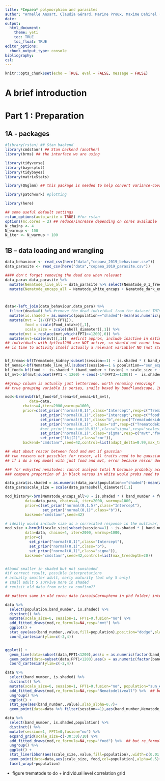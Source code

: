 ```yaml
---
title: *Cepaea* polymorphism and parasites
author: "Armelle Ansart, Claudia Gérard, Marine Proux, Maxime Dahirel (this code by M. Dahirel)"
date:
output: 
  html_document:
    theme: yeti
    toc: TRUE
    toc_float: TRUE
editor_options:
  chunk_output_type: console
bibliography:
csl:
---
```



```r
knitr::opts_chunk$set(echo = TRUE, eval = FALSE, message = FALSE)
```


# A brief introduction

<!--to do-->

# Part 1 : Preparation

## 1A - packages

```r
#library(rstan) ## Stan backend
library(cmdstanr) ## Stan backend (another)
library(brms) ## the interface we are using

library(tidyverse)
library(bayesplot)
library(tidybayes)
library(matrixStats)

library(QGglmm) ## this package is needed to help convert variance-covariance matrices from latent to data scale

library(patchwork) #plotting

library(here)

## some useful default settings
rstan_options(auto_write = TRUE) #for rstan
options(mc.cores = 2) ## reduce/increase depending on cores available
N_chains <- 4
N_warmup <- 100 
N_iter <- N_warmup + 100 
```


## 1B – data loading and wrangling

```r
data_behaviour <- read_csv(here("data","cepaea_2019_behaviour.csv"))
data_parasite <- read_csv(here("data","cepaea_2019_parasite.csv"))
```


```r
#### don't forget removing the dead one when relevant
data_para<-data_parasite %>% 
  mutate(Nematode_live_all = data_parasite %>% select(Nematode_0_1_free:Nematode_5_plus_lung) %>% rowSums()) %>% 
  mutate(Nematode_encaps_all = Nematode_white_encaps + Nematode_dark_encaps)



data<-left_join(data_behaviour,data_para) %>% 
  filter(dead==0) %>% #remove the dead individual from the dataset THIS IS THE ONE WITH THE MOST NEMATOD BY FAR (102), this is NAT HISTORY INFO
  mutate(is.shaded = as.numeric(population=="shaded")-mean(as.numeric(population=="is.shaded"))) %>% 
  mutate(mvt = (1/(FPT3-FPT1)),
         food = scale(Food_intake)[,1],
         scale_size = scale(shell_diameter)[,1]) %>% 
  mutate(mvt = replace(mvt,which(FPT1>=1200),0)) %>% 
  mutate(mvt=scale(mvt)[,1])  ##first approx, include inactive in estimates of scaling
## individuals with fpt1>=1200 are NOT active, so should not count towards mvt model
## is time to activity itself actually a relevant variable? NO (not stdised in the petri to, table phase, just let them habituate until they move)


bf_trema<-bf(Trematode_kidney|subset(session==1) ~ is.shaded * ( band_number + fusion) + scale_size + (1|series)+(1|q|fullID),family=poisson)
bf_nemaL<-bf(Nematode_live_all|subset(session==1 & population=="sun_exposed") ~ band_number + fusion + scale_size + (1|series)+(1|q|fullID),family=poisson)
bf_food<-bf(food ~  is.shaded * (band_number + fusion) + scale_size + (1|series)+(1|q|fullID))
bf_mvt<-bf(mvt|subset(FPT1 < 1200) + cens(-1*(FPT3>=1200)) ~  is.shaded * (band_number + fusion) + scale_size + (1|series)+(1|q|fullID))

##group column is actually just lettercode, worth renaming removing?
## true grouping variable is series, snails boxed by band*landscape, 10 of each taken in series, then replaced in box before second test

mod<-brm(mvbf(bf_food+bf_trema+bf_nemaL+bf_mvt),
           data=data,
        chains=4,iter=2000,warmup=1000,
        prior=c(set_prior("normal(0,1)",class="Intercept",resp=c("Trematodekidney","Nematodeliveall")),
                set_prior("normal(0,1)",class="Intercept",resp=c("food","mvt")),
                set_prior("normal(0,1)",class="b",resp=c("Trematodekidney","Nematodeliveall","food","mvt")),
                set_prior("normal(0,1)", class="sd",resp=c("Trematodekidney","Nematodeliveall","food","mvt")),
                #set_prior("constant(0.01)",class="sigma",resp="scalesize"),
                set_prior("normal(0,1)",class="sigma",resp=c("mvt","food")),
                set_prior("lkj(2)",class="cor")),
        backend="cmdstanr",seed=42,control=list(adapt_delta=0.99,max_treedepth=10))

## what about rescor between food and mvt if gaussian
## two reasons not possible: for rescor, all traits need to be gaussian in the multivar model
## if i do a sep model with just food and mvt, error because rescor doesn't allow for cens or subset aterms (only se mi and weights)

### for enkysted nematodes: cannot analyse total N because probably accrue with age, which we do not know here
### compare proportion of in black versus in white would probs need to know actual surface of each (+ bias towards trapping close to opening, where more black), so just natural history and evidence that nematodes are present in marais, just not when we sampled (seasonality?)

data_para$is.shaded = as.numeric(data_para$population=="shaded")-mean(as.numeric(data_para$population=="is.shaded"))
data_para$scale_size = scale(data_para$shell_diameter)[,1]

mod_history<-brm(Nematode_encaps_all>0 ~ is.shaded * ( band_number + fusion ) + scale_size,family=bernoulli,
         data=data_para, chains=4, iter=2000, warmup=1000,
         prior=c(set_prior("normal(0,1.5)",class="Intercept"),
                 set_prior("normal(0,1)",class="b")),
         backend="cmdstanr",seed=42)

# ideally would include size as a correlated response in the multivar, not a covariate, but splitting indvar bw sigma and SD is WAY TOO HARD
mod_size <-brm(bf(scale_size|subset(session==1) ~ is.shaded * ( band_number + fusion )),
         data=data, chains=4, iter=2000, warmup=1000,
         prior=c(
           set_prior("normal(0,1)",class="Intercept"),
           set_prior("normal(0,1)",class="b"),
           set_prior("normal(0,1)",class="sigma")),
         backend="cmdstanr",seed=42,control=list(max_treedepth=20))


#5band smaller in shaded but not sunshaded
#if correct result, possible interpretations
# actually smaller adult, early maturity (but why 5 only)
# small adult 5 survive more in shaded
# revisit old data from eric to confirm??

## pattern same in old cornu data (arcaisCornupheno in phd folder) intermediate vs ferme, ouvert is vineyard (no cepaea there), so something cross specific and cross temp
```

```r
data %>% 
  select(population,band_number, is.shaded) %>% 
  distinct() %>% 
  mutate(scale_size=0, session=1, FPT1=0,fusion="no") %>% 
  add_fitted_draws(mod,re_formula=NA,resp="mvt") %>% 
  ggplot() +
  stat_eye(aes(band_number,.value,fill=population),position="dodge",slab_alpha=0.7)+
  coord_cartesian(ylim=c(-2,4))


ggplot() +
  geom_line(data=subset(data,FPT1<1200),aes(x = as.numeric(factor(band_number))+0.25*session-0.5-0.4*is.shaded,col=population, y=mvt, group=fullID), show.legend = FALSE,alpha=0.4) +
  geom_point(data=subset(data,FPT1<1200),aes(x = as.numeric(factor(band_number))+0.25*session-0.5-0.4*is.shaded,col=population, y=mvt), show.legend = FALSE,alpha=0.4)+
  coord_cartesian(ylim=c(-2,4))
```

```r
data %>% 
  select(band_number, is.shaded) %>% 
  distinct() %>% 
  mutate(scale_size=0, session=1, FPT1=0,fusion="no", population="sun_exposed") %>% 
  add_fitted_draws(mod,re_formula=NA,resp="Nematodeliveall") %>%  ## but re_formula NA not right for poisson ORLE, right? at least not for mean
  ungroup() %>% 
  ggplot() +
  stat_eye(aes(band_number,.value),slab_alpha=0.7)+
  geom_point(data=data %>% filter(session==1),aes(band_number,Nematode_live_all),alpha=0.5,position=position_jitter(height=0))
```

```r
data %>% 
  select(band_number, is.shaded,population) %>% 
  distinct() %>% 
  mutate(session=1, FPT1=0,fusion="no") %>%
  expand_grid(scale_size=c(-30:30)/10) %>% 
  add_fitted_draws(mod,re_formula=NA,resp="food") %>%  ## but re_formula NA not right for poisson ORLE, right? at least not for mean
  ungroup() %>% 
  ggplot() +
  stat_lineribbon(aes(scale_size,.value,fill=population),.width=c(0.01,0.95))+
  geom_point(data=data,aes(scale_size, food,col=population),alpha=0.5)+
  facet_wrap(~population)
```

+ figure trematode to do + individual level correlation grid


